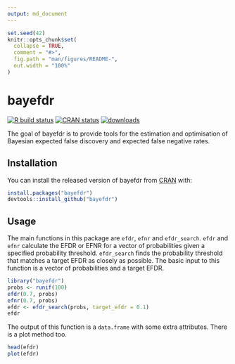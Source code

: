 ```yaml
---
output: md_document
---
```


<!-- README.md is generated from README.Rmd. Please edit that file -->

```r
set.seed(42)
knitr::opts_chunk$set(
  collapse = TRUE,
  comment = "#>",
  fig.path = "man/figures/README-",
  out.width = "100%"
)
```

# bayefdr

<!-- badges: start -->
[![R build status](https://github.com/VallejosGroup/bayefdr/workflows/R-CMD-check/badge.svg)](https://github.com/VallejosGroup/bayefdr/actions)
[![CRAN status](https://www.r-pkg.org/badges/version/bayefdr)](https://CRAN.R-project.org/package=bayefdr)
[![downloads](http://cranlogs.r-pkg.org/badges/grand-total/bayefdr)](http://CRAN.R-project.org/web/packages/bayefdr/index.html)
<!-- badges: end -->

The goal of bayefdr is to provide tools for the estimation and optimisation
of Bayesian expected false discovery and expected false negative rates.

## Installation

You can install the released version of bayefdr from [CRAN](https://CRAN.R-project.org) with:

``` r
install.packages("bayefdr")
devtools::install_github("bayefdr")
```

## Usage

The main functions in this package are `efdr`, `efnr` and `efdr_search`.
`efdr` and `efnr` calculate the EFDR or EFNR for a vector of probabilities
given a specified probability threshold. `efdr_search` finds the probability
threshold that matches a target EFDR as closely as possible.
The basic input to this function is a vector of probabilities and a target EFDR.

```r
library("bayefdr")
probs <- runif(100)
efdr(0.7, probs)
efnr(0.7, probs)
efdr <- efdr_search(probs, target_efdr = 0.1)
efdr
```

The output of this function is a `data.frame` with some extra attributes. There
is a plot method too.

```r
head(efdr)
plot(efdr)
```
